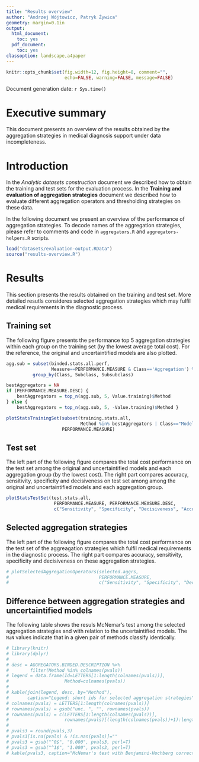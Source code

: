 ```yaml
---
title: "Results overview"
author: "Andrzej Wójtowicz, Patryk Żywica"
geometry: margin=0.1in
output:
  html_document:
    toc: yes
  pdf_document:
    toc: yes
classoption: landscape,a4paper
---
```


```r
knitr::opts_chunk$set(fig.width=12, fig.height=8, comment="", 
                      echo=FALSE, warning=FALSE, message=FALSE)
```

Document generation date: `r Sys.time()`

# Executive summary

This document presents an overview of the results obtained by the aggregation strategies 
in medical diagnosis support under data incompleteness.

# Introduction

In the *Analytic datasets construction* document we described how to obtain the training and test
sets for the evaluation process. In the **Training and evaluation of aggregation strategies**
document we described how to evaluate different aggregation operators and thresholding 
strategies on these data.

In the following document we present an overview of the performance of aggregation strategies. To decode names of the aggregation strategies, please refer to comments and code in `aggregators.R` and `aggregators-helpers.R` scripts.

```r
load("datasets/evaluation-output.RData")
source("results-overview.R")
```

# Results

This section presents the results obtained on the training and test set. More detailed
resutls consideres selected aggregation strategies which may fulfil medical requirements
in the diagnostic process.

## Training set

The following figure presents the performance top 5 aggregation strategies within each group on the training set (by the lowest average total cost). For the reference, the original and uncertaintified models are also plotted.

```r
agg.sub = subset(binded.stats.all.perf,
                 Measure==PERFORMANCE.MEASURE & Class=='Aggregation') %>%
          group_by(Class, Subclass, Subsubclass)

bestAggregators = NA
if (PERFORMANCE.MEASURE.DESC) {
    bestAggregators = top_n(agg.sub, 5, Value.training)$Method
} else {
    bestAggregators = top_n(agg.sub, 5, -Value.training)$Method }

plotStatsTrainingSet(subset(training.stats.all,
                            Method %in% bestAggregators | Class=="Model" | Class=="Similarity"),
                     PERFORMANCE.MEASURE)
```

## Test set

The left part of the following figure compares the total cost performance on the test set among the
original and uncertaintified models and each aggregation group (by the lowest cost). The right 
part compares accuracy, sensitivity, specificity and decisiveness on test set among among the 
original and uncertaintified models and each aggregation group.
 

```r
plotStatsTestSet(test.stats.all,
                  PERFORMANCE.MEASURE, PERFORMANCE.MEASURE.DESC,
                  c("Sensitivity", "Specificity", "Decisiveness", "Accuracy"))
```

## Selected aggregation strategies

The left part of the following figure compares the total cost performance on the test set of the
aggreagation strategies which fulfil medical requirements in the diagnostic process. The right part
compares accuracy, sensitivity, specificity and decisiveness on these aggregation strategies. 
 
```r
# plotSelectedAggregationOperators(selected.aggrs,
#                                  PERFORMANCE.MEASURE, 
#                                  c("Sensitivity", "Specificity", "Decisiveness", "Accuracy"))
```

## Difference between aggregation strategies and uncertaintified models

The following table shows the resuls McNemar's test among the selected aggregation
strategies and with relation to the uncertaintified models. The `NaN` values indicate 
that in a given pair of methods classify identically.

```r
# library(knitr)
# library(dplyr)
# 
# desc = AGGREGATORS.BINDED.DESCRIPTION %>% 
#        filter(Method %in% colnames(pvals))
# legend = data.frame(Id=LETTERS[1:length(colnames(pvals))], 
#                     Method=colnames(pvals))
# 
# kable(join(legend, desc, by="Method"), 
#       caption="Legend: short ids for selected aggregation strategies", align='l')
# colnames(pvals) = LETTERS[1:length(colnames(pvals))]
# rownames(pvals) = gsub("unc. ", "", rownames(pvals))
# rownames(pvals) = c(LETTERS[1:length(colnames(pvals))],
#                     rownames(pvals)[(length(colnames(pvals))+1):length(rownames(pvals))])
# 
# pvals3 = round(pvals,3)
# pvals3[is.na(pvals) & !is.nan(pvals)]=""
# pvals3 = gsub("^0$", "0.000", pvals3, perl=T)
# pvals3 = gsub("^1$", "1.000", pvals3, perl=T)
# kable(pvals3, caption="McNemar's test with Benjamini-Hochberg correction among selected aggregation strategies and bettwen the strageties and the uncertaintified models")
```
